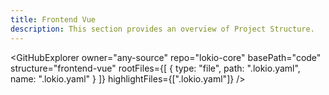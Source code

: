 ```yaml
---
title: Frontend Vue
description: This section provides an overview of Project Structure.
---
```


<GitHubExplorer 
    owner="any-source" 
    repo="lokio-core"
    basePath="code"
    structure="frontend-vue"
    rootFiles={[
        {
            type: "file",
            path: ".lokio.yaml",
            name: ".lokio.yaml"
        }
    ]}
    highlightFiles={[".lokio.yaml"]}
/>